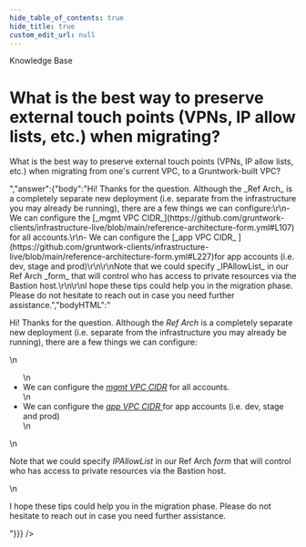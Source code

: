 ```yaml
---
hide_table_of_contents: true
hide_title: true
custom_edit_url: null
---
```



<head>
  <link rel="canonical" href="https://github.com/tnn-tnn-tnn-tnn-tnn-gruntwork-io/knowledge-base/discussions/224" />
</head>

<CenterLayout>
<span className="searchCategory">Knowledge Base</span>
<h1>What is the best way to preserve external touch points (VPNs, IP allow lists, etc.) when migrating?</h1>
<GitHub discussion={{"id":"D_kwDOF8slf84AO3kl","number":224,"author":{"login":"marijakstrazdas"},"title":"What is the best way to preserve external touch points (VPNs, IP allow lists, etc.) when migrating?","body":"What is the best way to preserve external touch points (VPNs, IP allow lists, etc.) when migrating from one's current VPC, to a Gruntwork-built VPC? ","bodyHTML":"<p dir=\"auto\">What is the best way to preserve external touch points (VPNs, IP allow lists, etc.) when migrating from one's current VPC, to a Gruntwork-built VPC?</p>","answer":{"body":"Hi! Thanks for the question. Although the _Ref Arch_ is a completely separate new deployment (i.e. separate from the infrastructure you may already be running), there are a few things we can configure:\r\n- We can configure the [_mgmt VPC CIDR_](https://github.com/gruntwork-clients/infrastructure-live/blob/main/reference-architecture-form.yml#L107) for all accounts.\r\n- We can configure the [_app VPC CIDR_ ](https://github.com/gruntwork-clients/infrastructure-live/blob/main/reference-architecture-form.yml#L227)for app accounts (i.e. dev, stage and prod)\r\n\r\nNote that we could specify _IPAllowList_ in our Ref Arch _form_ that will control who has access to private resources via the Bastion host.\r\n\r\nI hope these tips could help you in the migration phase. Please do not hesitate to reach out in case you need further assistance.","bodyHTML":"<p dir=\"auto\">Hi! Thanks for the question. Although the <em>Ref Arch</em> is a completely separate new deployment (i.e. separate from the infrastructure you may already be running), there are a few things we can configure:</p>\n<ul dir=\"auto\">\n<li>We can configure the <a href=\"https://github.com/gruntwork-clients/infrastructure-live/blob/main/reference-architecture-form.yml#L107\"><em>mgmt VPC CIDR</em></a> for all accounts.</li>\n<li>We can configure the <a href=\"https://github.com/gruntwork-clients/infrastructure-live/blob/main/reference-architecture-form.yml#L227\"><em>app VPC CIDR</em> </a>for app accounts (i.e. dev, stage and prod)</li>\n</ul>\n<p dir=\"auto\">Note that we could specify <em>IPAllowList</em> in our Ref Arch <em>form</em> that will control who has access to private resources via the Bastion host.</p>\n<p dir=\"auto\">I hope these tips could help you in the migration phase. Please do not hesitate to reach out in case you need further assistance.</p>"}}} />

</CenterLayout>
  

<!-- ##DOCS-SOURCER-START
{
  "sourcePlugin": "github-discussions",
  "hash": "0c8b5a77c730896b44b0b0f34b1ea38d"
}
##DOCS-SOURCER-END -->
